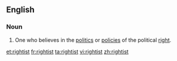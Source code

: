==English==

===Noun===
{{en-noun}}

#One who believes in the [[politics]] or [[policy|policies]] of the political [[right]].

[[et:rightist]]
[[fr:rightist]]
[[ta:rightist]]
[[vi:rightist]]
[[zh:rightist]]